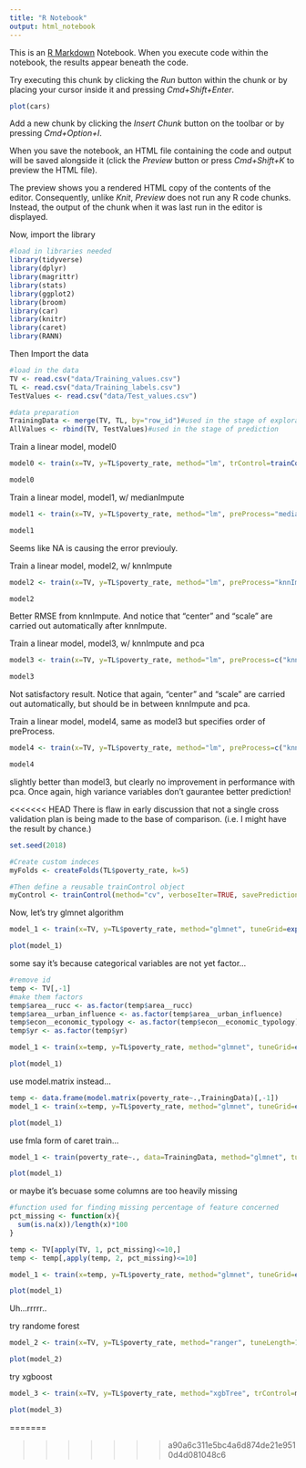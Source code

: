 ```yaml
---
title: "R Notebook"
output: html_notebook
---
```


This is an [R Markdown](http://rmarkdown.rstudio.com) Notebook. When you execute code within the notebook, the results appear beneath the code. 

Try executing this chunk by clicking the *Run* button within the chunk or by placing your cursor inside it and pressing *Cmd+Shift+Enter*. 

```r
plot(cars)
```

Add a new chunk by clicking the *Insert Chunk* button on the toolbar or by pressing *Cmd+Option+I*.

When you save the notebook, an HTML file containing the code and output will be saved alongside it (click the *Preview* button or press *Cmd+Shift+K* to preview the HTML file). 

The preview shows you a rendered HTML copy of the contents of the editor. Consequently, unlike *Knit*, *Preview* does not run any R code chunks. Instead, the output of the chunk when it was last run in the editor is displayed.

Now, import the library
```r
#load in libraries needed
library(tidyverse)
library(dplyr)
library(magrittr)
library(stats)
library(ggplot2)
library(broom)
library(car)
library(knitr)
library(caret)
library(RANN)
```
Then Import the data
```r
#load in the data
TV <- read.csv("data/Training_values.csv")
TL <- read.csv("data/Training_labels.csv")
TestValues <- read.csv("data/Test_values.csv")

#data preparation
TrainingData <- merge(TV, TL, by="row_id")#used in the stage of exploration
AllValues <- rbind(TV, TestValues)#used in the stage of prediction
```
Train a linear model, model0
```r
model0 <- train(x=TV, y=TL$poverty_rate, method="lm", trControl=trainControl(method="cv", number=5, verboseIter=TRUE))

model0
```

Train a linear model, model1, w/ medianImpute
```r
model1 <- train(x=TV, y=TL$poverty_rate, method="lm", preProcess="medianImpute", trControl=trainControl(method="cv", number=5, verboseIter=TRUE))

model1
```
Seems like NA is causing the error previouly.

Train a linear model, model2, w/ knnImpute
```r
model2 <- train(x=TV, y=TL$poverty_rate, method="lm", preProcess="knnImpute", trControl=trainControl(method="cv", number=5, verboseIter=TRUE))

model2
```
Better RMSE from knnImpute. And notice that "center" and "scale" are carried out automatically after knnImpute.

Train a linear model, model3, w/ knnImpute and pca
```r
model3 <- train(x=TV, y=TL$poverty_rate, method="lm", preProcess=c("knnImpute","pca"), trControl=trainControl(method="cv", number=5, verboseIter=TRUE))

model3
```
Not satisfactory result. Notice that again, "center" and "scale" are carried out automatically, but should be in between knnImpute and pca.

Train a linear model, model4, same as model3 but specifies order of preProcess.
```r
model4 <- train(x=TV, y=TL$poverty_rate, method="lm", preProcess=c("knnImpute","center","scale","pca"), trControl=trainControl(method="cv", number=5, verboseIter=TRUE))

model4
```
slightly better than model3, but clearly no improvement in performance with pca. Once again, high variance variables don't gaurantee better prediction!

<<<<<<< HEAD
There is flaw in early discussion that not a single cross validation plan is being made to the base of comparison. (i.e. I might have the result by chance.)
```r
set.seed(2018)

#Create custom indeces
myFolds <- createFolds(TL$poverty_rate, k=5)

#Then define a reusable trainControl object
myControl <- trainControl(method="cv", verboseIter=TRUE, savePredictions=TRUE, index=myFolds)
```

Now, let's try glmnet algorithm
```r
model_1 <- train(x=TV, y=TL$poverty_rate, method="glmnet", tuneGrid=expand.grid(alpha=0:1, lambda=seq(0.001, 0.1, length=10)), preProcess="knnImpute", trControl=myControl)

plot(model_1)
```
some say it's because categorical variables are not yet factor...
```r
#remove id
temp <- TV[,-1]
#make them factors
temp$area__rucc <- as.factor(temp$area__rucc)
temp$area__urban_influence <- as.factor(temp$area__urban_influence)
temp$econ__economic_typology <- as.factor(temp$econ__economic_typology)
temp$yr <- as.factor(temp$yr)

model_1 <- train(x=temp, y=TL$poverty_rate, method="glmnet", tuneGrid=expand.grid(alpha=0:1, lambda=seq(0.001, 0.1, length=10)), preProcess="medianImpute", trControl=myControl)

plot(model_1)
```
use model.matrix instead...
```r
temp <- data.frame(model.matrix(poverty_rate~.,TrainingData)[,-1])
model_1 <- train(x=temp, y=TL$poverty_rate, method="glmnet", tuneGrid=expand.grid(alpha=0:1, lambda=seq(0.001, 0.1, length=10)), preProcess="medianImpute", trControl=myControl)

plot(model_1)
```
use fmla form of caret train...
```r
model_1 <- train(poverty_rate~., data=TrainingData, method="glmnet", tuneGrid=expand.grid(alpha=0:1, lambda=seq(0.001, 0.1, length=10)), preProcess="medianImpute", trControl=myControl)

plot(model_1)
```
or maybe it's becuase some columns are too heavily missing
```r
#function used for finding missing percentage of feature concerned
pct_missing <- function(x){
  sum(is.na(x))/length(x)*100
}

temp <- TV[apply(TV, 1, pct_missing)<=10,]
temp <- temp[,apply(temp, 2, pct_missing)<=10]

model_1 <- train(x=temp, y=TL$poverty_rate, method="glmnet", tuneGrid=expand.grid(alpha=0:1, lambda=seq(0.001, 0.1, length=10)), preProcess="medianImpute", trControl=myControl)

plot(model_1)

```
Uh...rrrrr..

try randome forest
```r
model_2 <- train(x=TV, y=TL$poverty_rate, method="ranger", tuneLength=10, trControl=myControl, preProcess="medianImpute")

plot(model_2)
```

try xgboost
```r
model_3 <- train(x=TV, y=TL$poverty_rate, method="xgbTree", trControl=myControl, preProcess="medianImpute")

plot(model_3)
```
=======

>>>>>>> a90a6c311e5bc4a6d874de21e9510d4d081048c6

